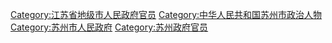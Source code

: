 [[Category:江苏省地级市人民政府官员|Category:江苏省地级市人民政府官员]]
[[Category:中华人民共和国苏州市政治人物|Category:中华人民共和国苏州市政治人物]]
[[Category:苏州市人民政府|Category:苏州市人民政府]]
[[Category:苏州政府官员|Category:苏州政府官员]]